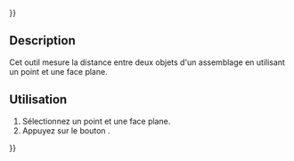 {{UnfinishedDocu{{#translation:}}}}
<languages/>

{{Docnav/fr
|[[Assembly3_MeasurePointLine/fr|Mesure point à la ligne]]
|[[Assembly3_MeasureAngle/fr|Mesure d'angle]]
|[[Assembly3_Workbench/fr|Assembly3]]
|IconL=Assembly_MeasurePointLineDistance.svg
|IconR=Assembly_MeasureAngle.svg
|IconC=Assembly3_workbench_icon.svg
}}

{{GuiCommand/fr
|Name=Assembly3 MeasurePointPlane
|Name/fr=Assembly3 Mesure point au plan
|Icon=Assembly_MeasurePointPlaneDistance.svg
|Workbenches=[[Assembly3_Workbench/fr|Assembly3]]
}}

== Description ==

Cet outil mesure la distance entre deux objets d'un assemblage en utilisant un point et une face plane.

<span id="Usage"></span>
== Utilisation == 

# Sélectionnez un point et une face plane.
# Appuyez sur le bouton {{Button|[[Image:Assembly_MeasurePointPlaneDistance.svg|16px]] [[Assembly3_MeasurePointPlane/fr|Measure point to plane]]}}.


{{Docnav/fr
|[[Assembly3_MeasurePointLine/fr|Mesure point à la ligne]]
|[[Assembly3_MeasureAngle/fr|Mesure d'angle]]
|[[Assembly3_Workbench/fr|Assembly3]]
|IconL=Assembly_MeasurePointLineDistance.svg
|IconR=Assembly_MeasureAngle.svg
|IconC=Assembly3_workbench_icon.svg
}}

{{Userdocnavi{{#translation:}}}}